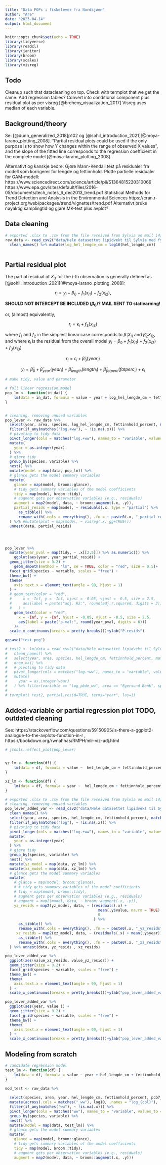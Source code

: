```yaml
---
title: "Data POPs i fiskelever fra Nordsjøen"
author: "Are"
date: "2023-04-14"
output: html_document
---
```


```r
knitr::opts_chunk$set(echo = TRUE)
library(tidyverse)
library(readxl)
library(janitor)
library(broom)
library(scales)
library(visreg)
```

## Todo

Cleanup such that datacleaning on top.
Check with termplot that we get the same.
Add regression tables?
Convert into conditional component plus residual plot as per visreg  [@breheny_visualization_2017] Visreg uses median of each variable.


## Background/theory

Se: [@dunn_generalized_2018]p102 og [@sohil_introduction_2021][@moya-larano_plotting_2008]. "Partial residual plots could be used if the only purpose is to show how Y changes within the range of observed X values", and the slope of the fitted line corresponds to the regression coefficient in the complete model [@moya-larano_plotting_2008].

Alternativt og kanskje bedre: Gjøre Mann-Kendall test på residualer fra modell som korrigerer for lengde og fettinnhold. Plotte partielle residualer for GAM-modell:
https://www.sciencedirect.com/science/article/pii/S1364815220310069
https://www.epa.gov/sites/default/files/2016-05/documents/tech_notes_6_dec2013_trend.pdf
Statistical Methods for Trend Detection and Analysis in the Environmental Sciences
https://cran.r-project.org/web/packages/trend/vignettes/trend.pdf
Alternativt bruke nøyaktig samplingtid og gjøre MK-test plus avplot?

## Data cleaning

```r
# exported .xlsx to .csv from the file received from Sylvia on mail 14/4/23 using Excel.
raw_data <- read_csv2("data/Hele datasettet lipidvekt til Sylvia med fys param sfr.csv") %>%
  clean_names() %>% mutate(log_hel_lengde_cm = log10(hel_lengde_cm))
  
```




## Partial residual plot

The partial residual of $X_3$ for the i-th observation is generally defined as [@sohil_introduction_2021][@moya-larano_plotting_2008]:

$$
r_i=y_i-\beta_0-f_1\left(x_{i 1}\right)-f_2\left(x_{i 2}\right),
$$

**SHOULD NOT INTERCEPT BE INCLUDED ($\beta_0$)? MAIL SENT TO statlearning!**

or, (almost) equivalently,

$$
r_i = \epsilon_i + f_3(x_{i3})
$$

where $f_1$ and $f_2$ in the simplest linear case corresponds to $\hat\beta_1X_{i1}$ and $\hat\beta_2X_{i2}$, and where $\epsilon_i$ is the residual from the overall model $y_i = \beta_0 + f_1\left(x_{i 1}\right)+f_2\left(x_{i 2}\right)+f_3\left(x_{i 3}\right)$


$$
r_i = \epsilon_i + \hat\beta_3(year_{i})
$$

$$
y_i = \hat\beta_0 + \hat\beta_{year}(year_{i})+ \hat\beta_{length}(length_{i})+\hat\beta_{fatperc}(fatperc_{i})+ \epsilon_i
$$


```r

# make tidy, value and parameter

# full linear regression model
pop_lm <- function(in_dat) {
    lm(data = in_dat, formula = value ~ year + log_hel_lengde_cm + fettinnhold_percent, na.action = na.exclude)
}


# cleaning, removing unused variables
pop_lever <- raw_data %>% 
  select(year, area, species, log_hel_lengde_cm, fettinnhold_percent, matches("log.+ww")) %>%
  filter(if_any(matches("log.+ww"), ~ !is.na(.x))) %>%
  # pivoting to tidy data
  pivot_longer(cols = matches("log.+ww"), names_to = "variable", values_to = "value") %>%
  mutate(
    year = as.integer(year)
  ) %>%
  # gjøre tidy
  group_by(species, variable) %>%
  nest() %>%
  mutate(model = map(data, pop_lm)) %>%
  # glance gets the model summary variables
  mutate(
    glance = map(model, broom::glance),
    # tidy gets summary variables of the model coefficients
    tidy = map(model, broom::tidy),
    # augment gets per observation variables (e.g., residuals)
    augment = map2(model, data, ~ broom::augment(.x, .y)),
    partial_resids = map(model, ~ residuals(.x, type = "partial") %>%
      as_tibble() %>%
      rename_with(.cols = everything(), .fn = ~ paste0(.x, "_partial_resid")))
  ) %>% #mutate(plot = map(model, ~ visreg(.x, gg=TRUE)))
  unnest(data, partial_resids)




pop_lever %>% 
  mutate(year_pval = map(tidy, ~ .x[[2,5]]) %>% as.numeric()) %>%
    ggplot(aes(year, year_partial_resid)) +
  geom_jitter(size = 0.2) +
    geom_smooth(method = "lm", se = TRUE, color = "red", size = 0.5)+
  facet_grid(species ~ variable, scales = "free") +
  theme_bw() +
  theme(
    axis.text.x = element_text(angle = 90, hjust = 1)
  ) +
  # geom_text(color = "red",
  #     x = -Inf, y = -Inf, hjust = -0.05, vjust = -0.5, size = 2.5,
  #     aes(label = paste("adj. R2:", round(adj.r.squared, digits = 3)))
  #   ) +
    geom_text(color = "red",
      x = -Inf, y = -Inf, hjust = -0.05, vjust = -0.5, size = 2.5,
      aes(label = paste("p-val:", round(year_pval, digits = 6)))
    )+
  scale_x_continuous(breaks = pretty_breaks())+ylab("P-resids")

ggsave("test.png")

# test2 <- lm(data = read_csv2("data/Hele datasettet lipidvekt til Sylvia med fys param sfr.csv") %>%
#   clean_names() %>%
#   select(year, area, species, hel_lengde_cm, fettinnhold_percent, matches("log.+ww")) %>%
#   drop_na() %>%
#   # pivoting to tidy data
#   pivot_longer(cols = matches("log.+ww"), names_to = "variable", values_to = "value") %>%
#   mutate(
#     year = as.integer(year)
#   ) %>% filter(variable == "log_pbde_ww", area == "Egersund Bank", species == "Saithe") , formula = value ~ year + hel_lengde_cm + fettinnhold_percent)
# 
# termplot( test2, partial.resid=TRUE, terms="year", las=1)

```
## Added-variable or partial regression plot TODO, outdated cleaning

See: https://stackoverflow.com/questions/59150905/is-there-a-ggplot2-analogue-to-the-avplots-function-in-r , https://bookdown.org/rwnahhas/RMPH/mlr-viz-adj.html
```r
# jtools::effect_plot(pop_lever)


yz_lm <- function(df) {
    lm(data = df, formula = value ~  hel_lengde_cm + fettinnhold_percent, na.action = na.exclude)
}

xz_lm <- function(df) {
    lm(data = df, formula = year ~  hel_lengde_cm + fettinnhold_percent, na.action = na.exclude)
}

# exported .xlsx to .csv from the file received from Sylvia on mail 14/4/23 using Excel.
# cleaning, removing unused variables
pop_lever_added_var <- read_csv2("data/Hele datasettet lipidvekt til Sylvia med fys param sfr.csv") %>%
  clean_names() %>%
  select(year, area, species, hel_lengde_cm, fettinnhold_percent, matches("log.+ww")) %>%
  filter(if_any(matches("log"), ~ !is.na(.x))) %>%
  # pivoting to tidy data
  pivot_longer(cols = matches("log.+ww"), names_to = "variable", values_to = "value") %>%
  mutate(
    year = as.integer(year)
  ) %>%
  # gjøre tidy
  group_by(species, variable) %>%
  nest() %>%
  mutate(yz_model = map(data, yz_lm)) %>%
  mutate(xz_model = map(data, xz_lm)) %>%
  # glance gets the model summary variables
  mutate(
    # glance = map(model, broom::glance),
    # # tidy gets summary variables of the model coefficients
    # tidy = map(model, broom::tidy),
    # augment gets per observation variables (e.g., residuals)
    # augment = map2(model, data, ~ broom::augment(.x, .y)),
    yz_resids = map2(yz_model, data, ~ (residuals(.x) + 
                                          mean(.y$value, na.rm = TRUE) +
                                          0
                                        ) %>%
      as_tibble() %>%
      rename_with(.cols = everything(), .fn = ~ paste0(.x, "_yz_resids"))),
     xz_resids = map2(xz_model, data, ~ (residuals(.x) + mean(.y$year)) %>%
      as_tibble() %>%
      rename_with(.cols = everything(), .fn = ~ paste0(.x, "_xz_resids"))),
  ) %>% unnest(data, yz_resids , xz_resids)

pop_lever_added_var %>% 
  ggplot(aes(value_xz_resids, value_yz_resids)) +
  geom_jitter(size = 0.2) +
  facet_grid(species ~ variable, scales = "free") +
  theme_bw() +
  theme(
    axis.text.x = element_text(angle = 90, hjust = 1)
  ) +
  scale_x_continuous(breaks = pretty_breaks())+ylab("pop_lever_added_var")

pop_lever_added_var %>% 
  ggplot(aes(year, value )) +
  geom_jitter(size = 0.2) +
  facet_grid(species ~ variable, scales = "free") +
  theme_bw() +
  theme(
    axis.text.x = element_text(angle = 90, hjust = 1)
  ) +
  scale_x_continuous(breaks = pretty_breaks())+ylab("pop_lever_added_var")

```



## Modeling from scratch

```r


# candidate regression model
test_lm <- function(df) {
    lm(data = df, formula = value ~ year + hel_lengde_cm + fettinnhold_percent, na.action = na.exclude)
}

mod_test <- raw_data %>%
  
  select(species, area, year, hel_lengde_cm, fettinnhold_percent, pcb7_mg_kg_ww, ddt_ww1, hch_ww, tnc_ww, hcb_ww, pbde_ww) %>%
  mutate(across(.cols = matches("_ww"), log10, .names = "log_{col}"), .keep = "unused") %>%
  filter(if_any(matches("ww"), ~ !is.na(.x))) %>%
  pivot_longer(cols = matches("ww"), names_to = "variable", values_to = "value") %>% drop_na(species) %>%
  group_by(species, variable) %>% 
  nest() %>% 
  mutate(model = map(data, test_lm)) %>%
  # glance gets the model summary variables
  mutate(
    glance = map(model, broom::glance),
    # tidy gets summary variables of the model coefficients
    tidy = map(model, broom::tidy),
    # augment gets per observation variables (e.g., residuals)
    augment = map2(model, data, ~ broom::augment(.x, .y)))
  
  
```

